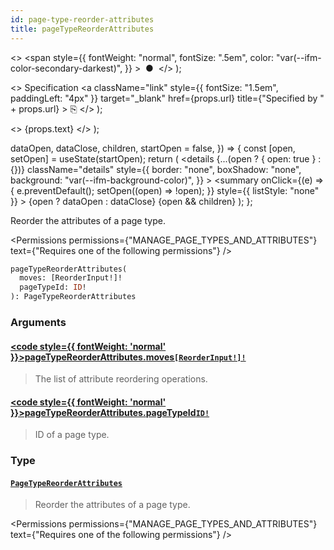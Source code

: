 ```yaml
---
id: page-type-reorder-attributes
title: pageTypeReorderAttributes
---
```


  <>
    <span
      style={{
        fontWeight: "normal",
        fontSize: ".5em",
        color: "var(--ifm-color-secondary-darkest)",
      }}
    >
      &nbsp;●&nbsp;
    </span>
  </>
);

  <>
    Specification
    <a
      className="link"
      style={{ fontSize: "1.5em", paddingLeft: "4px" }}
      target="\_blank"
      href={props.url}
      title={"Specified by " + props.url}
    >
      ⎘
    </a>
  </>
);

  <>
    <span className={props.class}>{props.text}</span>
  </>
);


  dataOpen,
  dataClose,
  children,
  startOpen = false,
}) => {
  const [open, setOpen] = useState(startOpen);
  return (
    <details
      {...(open ? { open: true } : {})}
      className="details"
      style={{
        border: "none",
        boxShadow: "none",
        background: "var(--ifm-background-color)",
      }}
    >
      <summary
        onClick={(e) => {
          e.preventDefault();
          setOpen((open) => !open);
        }}
        style={{ listStyle: "none" }}
      >
        {open ? dataOpen : dataClose}
      </summary>
      {open && children}
    </details>
  );
};

Reorder the attributes of a page type.

<Permissions
  permissions={"MANAGE_PAGE_TYPES_AND_ATTRIBUTES"}
  text={"Requires one of the following permissions"}
/>

```graphql
pageTypeReorderAttributes(
  moves: [ReorderInput!]!
  pageTypeId: ID!
): PageTypeReorderAttributes
```

### Arguments

#### [<code style={{ fontWeight: 'normal' }}>pageTypeReorderAttributes.<b>moves</b></code>](#)<Bullet />[`[ReorderInput!]!`](../../../api-reference/miscellaneous/inputs/reorder-input) <Badge class="badge badge--secondary" text="non-null"/> <Badge class="badge badge--secondary" text="input"/> <Badge class="badge badge--secondary" text="miscellaneous"/>

> The list of attribute reordering operations.

#### [<code style={{ fontWeight: 'normal' }}>pageTypeReorderAttributes.<b>pageTypeId</b></code>](#)<Bullet />[`ID!`](../../../api-reference/miscellaneous/scalars/id) <Badge class="badge badge--secondary" text="non-null"/> <Badge class="badge badge--secondary" text="scalar"/> <Badge class="badge badge--secondary" text="miscellaneous"/>

> ID of a page type.

### Type

#### [`PageTypeReorderAttributes`](../../../api-reference/pages/objects/page-type-reorder-attributes) <Badge class="badge badge--secondary" text="object"/> <Badge class="badge badge--secondary" text="pages"/>

> Reorder the attributes of a page type.

<Permissions
  permissions={"MANAGE_PAGE_TYPES_AND_ATTRIBUTES"}
  text={"Requires one of the following permissions"}
/>

